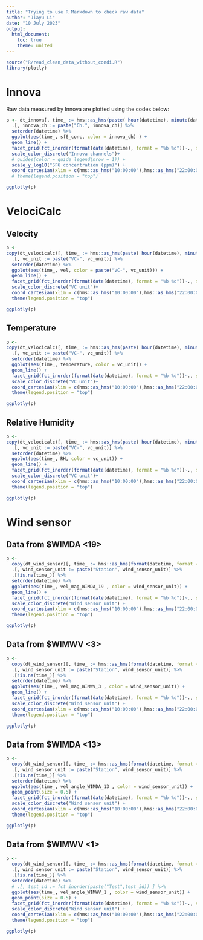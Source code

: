 ```yaml
---
title: "Trying to use R Markdown to check raw data"
author: "Jiayu Li"
date: "10 July 2023"
output:
  html_document:
    toc: true
    theme: united
---
```


```r
source("R/read_clean_data_without_condi.R")
library(plotly)
```

# Innova

Raw data measured by Innova are plotted using the codes below:

```r
p <- dt_innova[, time_ := hms::as_hms(paste( hour(datetime), minute(datetime), second(datetime), sep = ":") )]%>% 
  .[, innova_ch := paste("Ch.", innova_ch)] %>%
  setorder(datetime) %>%
  ggplot(aes(time_, sf6_conc, color = innova_ch) ) +
  geom_line() + 
  facet_grid(fct_inorder(format(date(datetime), format = "%b %d"))~., scales = "free_y") +
  scale_color_discrete("Innova channels")+
  # guides(color = guide_legend(nrow = 1)) +
  scale_y_log10("SF6 concentration (ppm)") +
  coord_cartesian(xlim = c(hms::as_hms("10:00:00"),hms::as_hms("22:00:00")) ) #+
  # theme(legend.position = "top")

ggplotly(p)
```


# VelociCalc
## Velocity
```r
p <- 
copy(dt_velocicalc)[, time_ := hms::as_hms(paste( hour(datetime), minute(datetime), second(datetime), sep = ":") )]%>% 
  .[, vc_unit := paste("VC-", vc_unit)] %>%
  setorder(datetime) %>%
  ggplot(aes(time_, vel, color = paste("VC-", vc_unit))) +
  geom_line() + 
  facet_grid(fct_inorder(format(date(datetime), format = "%b %d"))~., scales = "free_y") +
  scale_color_discrete("VC unit")+
  coord_cartesian(xlim = c(hms::as_hms("10:00:00"),hms::as_hms("22:00:00")) ) +
  theme(legend.position = "top")

ggplotly(p)
```

## Temperature
```r
p <- 
copy(dt_velocicalc)[, time_ := hms::as_hms(paste( hour(datetime), minute(datetime), second(datetime), sep = ":") )]%>% 
  .[, vc_unit := paste("VC-", vc_unit)] %>%
  setorder(datetime) %>%
  ggplot(aes(time_, temperature, color = vc_unit)) +
  geom_line() + 
  facet_grid(fct_inorder(format(date(datetime), format = "%b %d"))~., scales = "free_y") +
  scale_color_discrete("VC unit")+
  coord_cartesian(xlim = c(hms::as_hms("10:00:00"),hms::as_hms("22:00:00")) ) +
  theme(legend.position = "top")

ggplotly(p)
```

## Relative Humidity
```r
p <- 
copy(dt_velocicalc)[, time_ := hms::as_hms(paste( hour(datetime), minute(datetime), second(datetime), sep = ":") )]%>% 
  .[, vc_unit := paste("VC-", vc_unit)] %>%
  setorder(datetime) %>%
  ggplot(aes(time_, RH, color = vc_unit)) +
  geom_line() + 
  facet_grid(fct_inorder(format(date(datetime), format = "%b %d"))~., scales = "free_y") +
  scale_color_discrete("VC unit")+
  coord_cartesian(xlim = c(hms::as_hms("10:00:00"),hms::as_hms("22:00:00")) ) +
  theme(legend.position = "top")

ggplotly(p)
```

# Wind sensor
## Data from $WIMDA <19>

```r
p <- 
  copy(dt_wind_sensor)[, time_ := hms::as_hms(format(datetime, format = "%H:%M:%S") )] %>% 
  .[, wind_sensor_unit := paste("Station", wind_sensor_unit)] %>%
  .[!is.na(time_)] %>%
  setorder(datetime) %>%
  ggplot(aes(time_, vel_mag_WIMDA_19 , color = wind_sensor_unit)) +
  geom_line() + 
  facet_grid(fct_inorder(format(date(datetime), format = "%b %d"))~., scales = "free_y") +
  scale_color_discrete("Wind sensor unit") +
  coord_cartesian(xlim = c(hms::as_hms("10:00:00"),hms::as_hms("22:00:00")) ) +
  theme(legend.position = "top")

ggplotly(p)
```

## Data from $WIMWV <3>
```r
p <- 
  copy(dt_wind_sensor)[, time_ := hms::as_hms(format(datetime, format = "%H:%M:%S") )] %>% 
  .[, wind_sensor_unit := paste("Station", wind_sensor_unit)] %>%
  .[!is.na(time_)] %>%
  setorder(datetime) %>%
  ggplot(aes(time_, vel_mag_WIMWV_3 , color = wind_sensor_unit)) +
  geom_line() + 
  facet_grid(fct_inorder(format(date(datetime), format = "%b %d"))~., scales = "free_y") +
  scale_color_discrete("Wind sensor unit") +
  coord_cartesian(xlim = c(hms::as_hms("10:00:00"),hms::as_hms("22:00:00")) ) +
  theme(legend.position = "top")

ggplotly(p)
```

## Data from $WIMDA <13>
```r
p <- 
  copy(dt_wind_sensor)[, time_ := hms::as_hms(format(datetime, format = "%H:%M:%S") )] %>% 
  .[, wind_sensor_unit := paste("Station", wind_sensor_unit)] %>%
  .[!is.na(time_)] %>%
  setorder(datetime) %>%
  ggplot(aes(time_, vel_angle_WIMDA_13 , color = wind_sensor_unit)) +
  geom_point(size = 0.5) + 
  facet_grid(fct_inorder(format(date(datetime), format = "%b %d"))~., scales = "free_y") +
  scale_color_discrete("Wind sensor unit") +
  coord_cartesian(xlim = c(hms::as_hms("10:00:00"),hms::as_hms("22:00:00")) ) +
  theme(legend.position = "top")

ggplotly(p)
```

## Data from $WIMWV <1>
```r
p <- 
  copy(dt_wind_sensor)[, time_ := hms::as_hms(format(datetime, format = "%H:%M:%S") )] %>% 
  .[, wind_sensor_unit := paste("Station", wind_sensor_unit)] %>%
  .[!is.na(time_)] %>%
  setorder(datetime) %>%
  # .[, test_id := fct_inorder(paste("Test",test_id)) ] %>% 
  ggplot(aes(time_, vel_angle_WIMWV_1 , color = wind_sensor_unit)) +
  geom_point(size = 0.5) + 
  facet_grid(fct_inorder(format(date(datetime), format = "%b %d"))~., scales = "free_y") +
  scale_color_discrete("Wind sensor unit") +
  coord_cartesian(xlim = c(hms::as_hms("10:00:00"),hms::as_hms("22:00:00")) ) +
  theme(legend.position = "top")

ggplotly(p)
```
